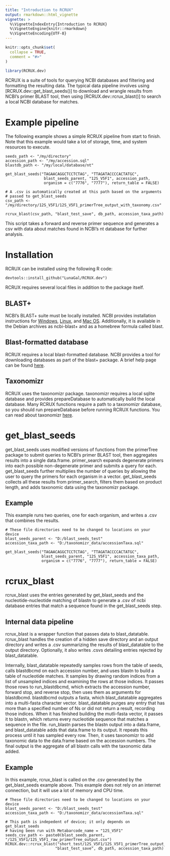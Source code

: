 ```yaml
---
title: "Introduction to RCRUX"
output: rmarkdown::html_vignette
vignette: >
  %\VignetteIndexEntry{Introduction to RCRUX}
  %\VignetteEngine{knitr::rmarkdown}
  %\VignetteEncoding{UTF-8}
---
```


```r
knitr::opts_chunk$set(
  collapse = TRUE,
  comment = "#>"
)
```

```r
library(RCRUX.dev)
```

RCRUX is a suite of tools for querying NCBI databases and filtering and formatting the resulting data. The typical data pipeline involves using [RCRUX.dev::get_blast_seeds()] to download and wrangle results from NCBI's primer BLAST tool, then using [RCRUX.dev::rcrux_blast()] to search a local NCBI database for matches.

# Example pipeline

The following example shows a simple RCRUX pipeline from start to finish. Note that this example would take a lot of storage, time, and system resources to execute.

```
seeds_path <- "/my/directory"
accession_path <- "/my/accession.sql"
blastdb_path <- "/my/local/database/nt"

get_blast_seeds("TAGAACAGGCTCCTCTAG", "TTAGATACCCCACTATGC",
                 blast_seeds_parent, "12S_V5F1", accession_path,
                 organism = c("7776", "7777"), return_table = FALSE)

# A .csv is automatically created at this path based on the arguments
# passed to get_blast_seeds
csv_path <- "/my/directory/12S_V5F1/12S_V5F1_primerTree_output_with_taxonomy.csv"

rcrux_blast(csv_path, "blast_test_save", db_path, accession_taxa_path)
```

This script takes a forward and reverse primer sequence and generates a csv with data about matches found in NCBI's nt database for further analysis.

# Installation

RCRUX can be installed using the following R code:

```
devtools::install_github("LunaGal/RCRUX.dev")
```

RCRUX requires several local files in addition to the package itself.

## BLAST+

NCBI's BLAST+ suite must be locally installed. NCBI provides installation instructions for [Windows](https://www.ncbi.nlm.nih.gov/books/NBK52637/), [Linux](https://www.ncbi.nlm.nih.gov/books/NBK52640/), and [Mac OS](https://www.ncbi.nlm.nih.gov/books/NBK569861/). Additionally, it is available in the Debian archives as ncbi-blast+ and as a homebrew formula called blast.

## Blast-formatted database

RCRUX requires a local blast-formatted database. NCBI provides a tool for downloading databases as part of the blast+ package. A brief help page can be found [here](https://www.ncbi.nlm.nih.gov/books/NBK569850/).

## Taxonomizr

RCRUX uses the taxonomizr package. taxonomizr requires a local sqlite database and provides prepareDatabase to automatically build the local database. Many RCRUX functions require a path to a taxonomizr database, so you should run prepareDatabase before running RCRUX functions. You can read about taxonomizr [here](https://cran.r-project.org/web/packages/taxonomizr/vignettes/usage.html).

# get_blast_seeds

get_blast_seeds uses modified versions of functions from the primerTree package to submit queries to NCBI's primer BLAST tool, then aggregates results into a single data.frame. primer_search expands degenerate primers into each possible non-degenerate primer and submits a query for each. get_blast_seeds further multiplies the number of queries by allowing the user to query the primers for each organism in a vector. get_blast_seeds collects all these results from primer_search, filters them based on product length, and adds taxonomic data using the taxonomizr package.

## Example

This example runs two queries, one for each organism, and writes a .csv that combines the results.

```
# These file directories need to be changed to locations on your device
blast_seeds_parent <- "D:/blast_seeds_test"
accession_taxa_path <- "D:/taxonomizr_data/accessionTaxa.sql"

get_blast_seeds("TAGAACAGGCTCCTCTAG", "TTAGATACCCCACTATGC",
                blast_seeds_parent, "12S_V5F1", accession_taxa_path,
                organism = c("7776", "7777"), return_table = FALSE)
```

# rcrux_blast

rcrux_blast uses the entries generated by get_blast_seeds and the nucleotide-nucleotide matching of blastn to generate a .csv of ncbi database entries that match a sequence found in the get_blast_seeds step.

## Internal data pipeline

rcrux_blast is a wrapper function that passes data to blast_datatable. rcrux_blast handles the creation of a hidden save directory and an output directory and writes a .csv summarizing the results of blast_datatable to the output directory. Optionally, it also writes .csvs detailing entries rejected by blast_datatable.

Internally, blast_datatable repeatedly samples rows from the table of seeds, calls blastdbcmd on each accession number, and uses blastn to build a table of nucleotide matches. It samples by drawing random indices from a list of unsampled indices and examining the rows at those indices. It passes those rows to run_blastdbcmd, which extracts the accession number, forward stop, and reverse stop, then uses them as arguments for blastdbcmd. blastdbcmd outputs a fasta, which blast_datatable aggregates into a multi-fasta character vector. blast_datatable purges any entry that has more than a specified number of Ns or did not return a result, recording those indices. When it has finished building the mutli-fasta vector, it passes it to blastn, which returns every nucleotide sequence that matches a sequence in the file. run_blastn parses the blastn output into a data.frame, and blast_datatable adds that data.frame to its output. It repeats this process until it has sampled every row. Then, it uses taxonomizr to add taxonomic data to the data.frame based on the accession numbers. The final output is the aggregate of all blastn calls with the taxonomic data added.

## Example

In this example, rcrux_blast is called on the .csv generated by the get_blast_seeds example above. This example does not rely on an internet connection, but it will use a lot of memory and CPU time.

```
# These file directories need to be changed to locations on your device
blast_seeds_parent <- "D:/blast_seeds_test"
accession_taxa_path <- "D:/taxonomizr_data/accessionTaxa.sql"

# This path is indepedent of device; it only depends on get_blast_seeds
# having been run with Metabarcode_name = "12S_V5F1"
seeds_csv_path <- paste0(blast_seeds_parent, "/12S_V5F1/12S_V5F1_raw_primerTree_output.csv")
RCRUX.dev::rcrux_blast("short_test/12S_V5F1/12S_V5F1_primerTree_output_with_taxonomy.csv",
                      "blast_test_save", db_path, accession_taxa_path)
```